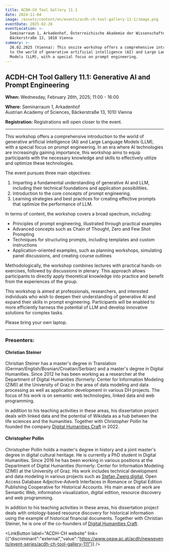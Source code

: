 ```yaml
---
title: ACDH-CH Tool Gallery 11.1
date: 2024-11-04
image: /assets/content/en/events/acdh-ch-tool-gallery-11-1/image.png
eventDate: 2025-02-26
eventLocation: >-
  Seminarraum 1, Arkadenhof, Österreichische Akademie der Wissenschaften,
  Bäckerstraße 13, 1010 Vienna
summary: >-
  26.02.2025 (Vienna): This onsite workshop offers a comprehensive introduction
  to the world of generative artificial intelligence (AI) and Large Language
  Models (LLM), with a special focus on prompt engineering.
---
```

## ACDH-CH Tool Gallery 11.1: Generative AI and Prompt Engineering

**When:** Wednesday, February 26th, 2025; 11:00 - 16:00

**Where:** Seminarraum 1, Arkadenhof\
Austrian Academy of Sciences, Bäckerstraße 13, 1010 Vienna

**Registration:** Registrations will open closer to the event.

---

This workshop offers a comprehensive introduction to the world of generative artificial intelligence (AI) and Large Language Models (LLM), with a special focus on prompt engineering. In an era where AI technologies are increasingly gaining importance, this workshop aims to equip participants with the necessary knowledge and skills to effectively utilize and optimize these technologies.

The event pursues three main objectives:

1. Imparting a fundamental understanding of generative AI and LLM, including their technical foundations and application possibilities.
2. Introduction to the core concepts of prompt engineering.
3. Learning strategies and best practices for creating effective prompts that optimize the performance of LLM.

In terms of content, the workshop covers a broad spectrum, including:

* Principles of prompt engineering, illustrated through practical examples
* Advanced concepts such as Chain of Thought, Zero and Few Shot Prompting
* Techniques for structuring prompts, including templates and custom instructions
* Application-oriented examples, such as planning workshops, simulating panel discussions, and creating course outlines

Methodologically, the workshop combines lectures with practical hands-on exercises, followed by discussions in plenary. This approach allows participants to directly apply theoretical knowledge into practice and benefit from the experiences of the group.

This workshop is aimed at professionals, researchers, and interested individuals who wish to deepen their understanding of generative AI and expand their skills in prompt engineering. Participants will be enabled to more efficiently harness the potential of LLM and develop innovative solutions for complex tasks.

Please bring your own laptop.

---

### Presenters:

#### Christian Steiner

Christian Steiner has a master's degree in Translation (German/English/Bosnian/Croatian/Serbian) and a master's degree in Digital Humanities. Since 2012 he has been working as a researcher at the Department of Digital Humanities (formerly: Center for Information Modeling (ZIM)) at the University of Graz in the area of data modeling and data processing as well as application development in various DH projects. The focus of his work is on semantic web technologies, linked data and web programming.

In addition to his teaching activities in these areas, his dissertation project deals with linked data and the potential of Wikidata as a hub between the life sciences and the humanities. Together with Christopher Pollin he founded the company [Digital Humanities Craft](https://dhcraft.org/) in 2022.

#### Christopher Pollin

Christopher Pollin holds a master's degree in history and a joint master's degree in digital cultural heritage. He is currently a PhD student in Digital Humanities. Since 2016 he has been working in various positions at the Department of Digital Humanities (formerly: Center for Information Modeling (ZIM)) at the University of Graz. His work includes technical development and data modeling in various projects such as [Stefan Zweig digital](/projects/stefan-zweig-digital/), Open Access Database Adjective-Adverb Interfaces in Romance or Digital Edition Publishing Cooperative for Historical Accounts. His main areas of work are Semantic Web, information visualization, digital edition, resource discovery and web programming.

In addition to his teaching activities in these areas, his dissertation project deals with ontology-based resource discovery for historical information using the example of historical financial documents. Together with Christian Steiner, he is one of the co-founders of [Digital Humanities Craft](https://dhcraft.org/).

<LinkButton label="ACDH-CH website" link={{"discriminant":"external","value":"https://www.oeaw.ac.at/acdh/newsevents/event-series/acdh-ch-tool-gallery-111"}} />
